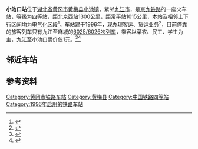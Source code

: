 {{distinguish|小池站}}
{{Infobox China railway station
|车站名称 = 小池口站
|图片 =201705 Xiaochikou Station.jpg
|车站名称拼音 = Xiaochikou
|英文名称 = Xiaochikou Railway Station<ref>{{Cite web |url=http://news.sina.com.cn/o/2012-09-18/080725196193.shtml |title=铁道部:火车站名含"东西南北"统一改用拼音 |accessdate=2017-05-20 |archive-date=2017-07-30 |archive-url=https://web.archive.org/web/20170730073100/http://news.sina.com.cn/o/2012-09-18/080725196193.shtml |dead-url=no }}</ref><ref>{{cite journal |author=[[铁道部运输局|铁道部运输局]] |journal = 铁路客货运输专刊 |year=2012 |issue=4 |title = 关于明确铁路车站站名英文译法的通知 |id = 运营运调电[2012]1911号 |page = 6}}</ref>
|车站位置 = [[湖北省|湖北省]][[黄冈市|黄冈市]][[黄梅县|黄梅县]][[小池镇_(黄梅县)|小池镇]]
|坐标 = {{coord|29|48|44.18|N|116|0|31.6|E|display=inline,title}}
|车站代码 = 25314<ref>{{cite book|title=中华人民共和国铁路车站代码（GB/T 10302-2010）|publisher=中国标准出版社|year=2010|isbn=155066140495|ignore-isbn-error=true|pages=40}}</ref>
|电报码=EKG<ref>{{cite book|author=铁道部电子计算技术中心, 铁道部运输局|title=铁路车站站名代码表：TMIS使用|publisher=中国铁道出版社|location=北京|year=1998|isbn=9787113030995|pages=31}}</ref>
|拼音码=XCK
|归属=[[南昌铁路局|南昌铁路局]][[九江车务段|九江车务段]]
|线路=[[京九铁路|京九铁路]]、[[合九铁路|合九铁路]]
|车站等级=[[四等站_(中国)|四等站]] 
|月台数目 = 2
|站台面 = 3
|股道数目 = 5
|route_map={{黄冈市铁路车站RDT/小池口站}}
}}
'''小池口站'''位于[[湖北省|湖北省]][[黄冈市|黄冈市]][[黄梅县|黄梅县]][[小池镇_(黄梅县)|小池镇]]，紧邻[[九江市|九江市]]，是[[京九铁路|京九铁路]]的一座火车站，等级为[[四等站_(中国)|四等站]]，距[[北京西站|北京西站]]1300公里，距[[常平站|常平站]]1015公里，本站及相邻上下行区间均为[[电气化|电气化]]区段<ref>{{Cite web |url=http://yupiao.info/station/%E5%B0%8F%E6%B1%A0%E5%8F%A3/2015-05-19/ |title=小池口站 车站资料 |accessdate=2015-04-19 |archive-date=2017-10-08 |archive-url=https://web.archive.org/web/20171008130432/http://yupiao.info/station/%E5%B0%8F%E6%B1%A0%E5%8F%A3/2015-05-19/ |dead-url=no }}</ref>。车站建于1996年，现办理客运、货运业务<ref>{{Cite web |url=http://hyfw.12306.cn/hyinfo/action/FwcszsAction_index?type=1 |title=12306货运站点查询 黄冈地区 |accessdate=2017-05-20 |archive-date=2016-11-06 |archive-url=https://web.archive.org/web/20161106075157/http://hyfw.12306.cn/hyinfo/action/FwcszsAction_index?type=1 |dead-url=no }}</ref>，目前停靠的旅客列车只有九江至麻城的[[6025/6026次列车|6025/6026次列车]]，乘客以菜农、民工、学生为主，九江至小池口票价仅1元。<ref>{{cite news|url=http://news.sina.com.cn/c/2013-12-04/110828883685.shtml|title=江西九江到湖北小池口火车票价1元 上车后补票|publisher=信息日报|date=2013-12-04|accessdate=2015-04-17|archive-date=2015-04-17|archive-url=https://web.archive.org/web/20150417161206/http://news.sina.com.cn/c/2013-12-04/110828883685.shtml|dead-url=no}}</ref><ref>{{cite news|url=http://news.cnhubei.com/xw/hb/hg/201308/t2671374.shtml|title=中国最便宜火车票现身黄梅 只要1元还跨省|publisher=荆楚网|date=2013-08-15|accessdate=2015-04-17|archive-url=https://web.archive.org/web/20160325013632/http://news.cnhubei.com/xw/hb/hg/201308/t2671374.shtml|archive-date=2016-03-25|dead-url=yes}}</ref>

==邻近车站==
{{Start rail box|[[中国铁路|中国铁路]]}}
{{s-inop|[[孔垄站|孔垄站]]|京九线{{站|北京西}}方向<br />合九线{{站|合肥}}方向}}
{{s-line|[[京九铁路|京九铁路]]<br />← 13km 小池口站 14km →}}
{{s-inop|[[九江站|九江站]]|京九线{{站|常平}}方向}}
{{End box}}

== 参考资料 ==
{{reflist}}

{{京九铁路}} 
{{合九铁路}}
{{九江车务段}}

[[Category:黄冈市铁路车站|Category:黄冈市铁路车站]]
[[Category:黄梅县|Category:黄梅县]]
[[Category:中国铁路四等站|Category:中国铁路四等站]]
[[Category:1996年启用的铁路车站|Category:1996年启用的铁路车站]]